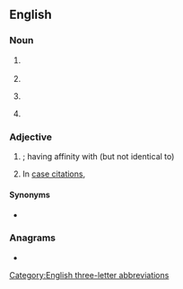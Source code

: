 {{also|aff|Aff|AFF}}
==English==

===Noun===
{{head|en|noun}}

# {{lb|en|legal}} {{abbreviation of|en|[[affidavit]]}}
# {{abbreviation of|en|affair}}
# {{lb|en|grammar}} {{abbreviation of|en|[[affix]]}}
# {{abbreviation of|en|[[affiliation]] or [[affiliated]] (with)}}

===Adjective===
{{en-adj|-}}

# {{lb|en|biology}} {{l|la|affinis}}; having affinity with (but not identical to)
# {{lb|en|legal|archaic}} In [[case citation]]s, {{abbreviation of|en|affirmed}}

====Synonyms====
* {{sense|affirmed}} {{l|en|aff'd}}

===Anagrams===
* {{anagrams|en|a=aff|FFA}}

[[Category:English three-letter abbreviations]]